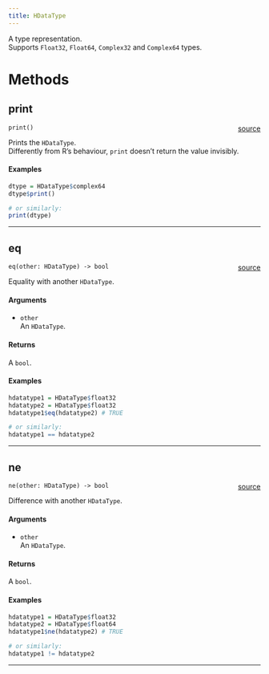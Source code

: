 ```yaml
---
title: HDataType
---
```


A type representation. \
Supports `Float32`, `Float64`, `Complex32` and `Complex64` types. \

# Methods

## print

`print()` <span style="float: right;"> [source](https://github.com/daniellga/harmonium/tree/master/r-harmonium//hdatatype.rs#L41) </span> \

Prints the `HDataType`. \
Differently from R's behaviour, `print` doesn't return the value invisibly. \

#### Examples

```r
dtype = HDataType$complex64
dtype$print()

# or similarly:
print(dtype)
```

_________

## eq

`eq(other: HDataType) -> bool` <span style="float: right;"> [source](https://github.com/daniellga/harmonium/tree/master/r-harmonium//hdatatype.rs#L75) </span> \

Equality with another `HDataType`. \

#### Arguments

* `other` \
An `HDataType`. \

#### Returns

A `bool`.

#### Examples

```r
hdatatype1 = HDataType$float32
hdatatype2 = HDataType$float32
hdatatype1$eq(hdatatype2) # TRUE

# or similarly:
hdatatype1 == hdatatype2
```

_________

## ne

`ne(other: HDataType) -> bool` <span style="float: right;"> [source](https://github.com/daniellga/harmonium/tree/master/r-harmonium//hdatatype.rs#L110) </span> \

Difference with another `HDataType`. \

#### Arguments

* `other` \
An `HDataType`. \

#### Returns

A `bool`. \

#### Examples

```r
hdatatype1 = HDataType$float32
hdatatype2 = HDataType$float64
hdatatype1$ne(hdatatype2) # TRUE

# or similarly:
hdatatype1 != hdatatype2
```

_________
